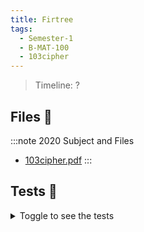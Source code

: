 ```yaml
---
title: Firtree
tags:
  - Semester-1
  - B-MAT-100
  - 103cipher
---
```

> Timeline: ?


## Files 📂

:::note 2020 Subject and Files
- [103cipher.pdf](https://github.com/Studio-17/Epitech-Subjects/raw/main/Semester-1/B-MAT-100/103cipher/103cipher.pdf)
:::

## Tests 🤖
<details>
  <summary>Toggle to see the tests</summary>
  <div>
Yo
  </div>
</details>
